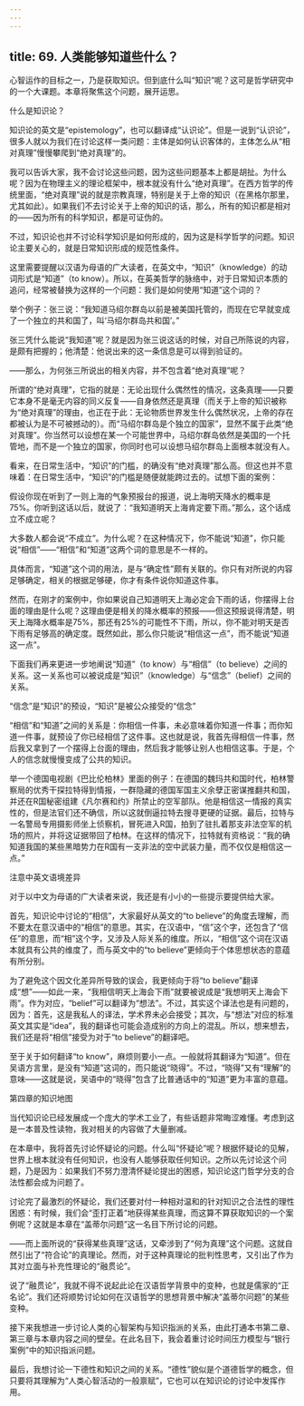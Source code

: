 ```yaml
---
---
---
```

title: 69. 人类能够知道些什么？
---




心智运作的目标之一，乃是获取知识。但到底什么叫“知识”呢？这可是哲学研究中的一个大课题。本章将聚焦这个问题，展开运思。





什么是知识论？


知识论的英文是“epistemology”，也可以翻译成“认识论”。但是一说到“认识论”，很多人就以为我们在讨论这样一类问题：主体是如何认识客体的，主体怎么从“相对真理”慢慢攀爬到“绝对真理”的。

我可以告诉大家，我不会讨论这些问题，因为这些问题基本上都是胡扯。为什么呢？因为在物理主义的理论框架中，根本就没有什么“绝对真理”。在西方哲学的传统里面，“绝对真理”说的就是宗教真理，特别是关于上帝的知识（在黑格尔那里，尤其如此）。如果我们不去讨论关于上帝的知识的话，那么，所有的知识都是相对的——因为所有的科学知识，都是可证伪的。

不过，知识论也并不讨论科学知识是如何形成的，因为这是科学哲学的问题。知识论主要关心的，就是日常知识形成的规范性条件。

这里需要提醒以汉语为母语的广大读者，在英文中，“知识”（knowledge）的动词形式是“知道”（to know）。所以，在英美哲学的脉络中，对于日常知识本质的追问，经常被替换为这样的一个问题：我们是如何使用“知道”这个词的？

举个例子：张三说：“我知道马绍尔群岛以前是被美国托管的，而现在它早就变成了一个独立的共和国了，叫‘马绍尔群岛共和国’。”

张三凭什么能说“我知道”呢？就是因为张三说这话的时候，对自己所陈说的内容，是颇有把握的；他清楚：他说出来的这一条信息是可以得到验证的。

——那么，为何张三所说出的相关内容，并不包含着“绝对真理”呢？

所谓的“绝对真理”，它指的就是：无论出现什么偶然性的情况，这条真理——只要它本身不是毫无内容的同义反复——自身依然还是真理（而关于上帝的知识被称为“绝对真理”的理由，也正在于此：无论物质世界发生什么偶然状况，上帝的存在都被认为是不可被撼动的）。而“马绍尔群岛是个独立的国家”，显然不属于此类“绝对真理”。你当然可以设想在某一个可能世界中，马绍尔群岛依然是美国的一个托管地，而不是一个独立的国家，你同时也可以设想马绍尔群岛上面根本就没有人。

看来，在日常生活中，“知识”的门槛，的确没有“绝对真理”那么高。但这也并不意味着：在日常生活中，“知识”的门槛是随便就能跨过去的。试想下面的案例：

假设你现在听到了一则上海的气象预报台的报道，说上海明天降水的概率是75%。你听到这话以后，就说了：“我知道明天上海肯定要下雨。”那么，这个话成立不成立呢？

大多数人都会说“不成立”。为什么呢？在这种情况下，你不能说“知道”，你只能说“相信”——“相信”和“知道”这两个词的意思是不一样的。

具体而言，“知道”这个词的用法，是与“确定性”颇有关联的。你只有对所说的内容足够确定，相关的根据足够硬，你才有条件说你知道这件事。

然而，在刚才的案例中，你如果说自己知道明天上海必定会下雨的话，你摆得上台面的理由是什么呢？这理由便是相关的降水概率的预报——但这预报说得清楚，明天上海降水概率是75%，那还有25%的可能性不下雨，所以，你不能对明天是否下雨有足够高的确定度。既然如此，那么你只能说“相信这一点”，而不能说“知道这一点”。

下面我们再来更进一步地阐说“知道”（to know）与“相信”（to believe）之间的关系。这一关系也可以被说成是“知识”（knowledge）与“信念”（belief）之间的关系。





“信念”是“知识”的预设，“知识”是被公众接受的“信念”


“相信”和“知道”之间的关系是：你相信一件事，未必意味着你知道一件事；而你知道一件事，就预设了你已经相信了这件事。这也就是说，我首先得相信一件事，然后我又拿到了一个摆得上台面的理由，然后我才能够让别人也相信这事。于是，个人的信念就慢慢变成了公共的知识。

举一个德国电视剧《巴比伦柏林》里面的例子：在德国的魏玛共和国时代，柏林警察局的优秀干探拉特得到情报，一群隐藏的德国军国主义余孽正密谋推翻共和国，并还在R国秘密组建《凡尔赛和约》所禁止的空军部队。他是相信这一情报的真实性的，但是法官们还不确信，所以这就倒逼拉特去搜寻更硬的证据。最后，拉特与一名警局专用摄影师坐上侦察机，冒死进入R国，拍到了驻扎着那支非法空军的机场的照片，并将这证据带回了柏林。在这样的情况下，拉特就有资格说：“我的确知道我国的某些黑暗势力在R国有一支非法的空中武装力量，而不仅仅是相信这一点。”





注意中英文语境差异


对于以中文为母语的广大读者来说，我还是有小小的一些提示要提供给大家。

首先，知识论中讨论的“相信”，大家最好从英文的“to believe”的角度去理解，而不要太在意汉语中的“相信”的意思。其实，在汉语中，“信”这个字，还包含了“信任”的意思，而“相”这个字，又涉及人际关系的维度。所以，“相信”这个词在汉语本就具有公共的维度了，而与英文中的“to believe”更倾向于个体思想状态的意蕴有所分别。

为了避免这个因文化差异所导致的误会，我更倾向于将“to believe”翻译成“想”——如此一来，“我相信明天上海会下雨”就要被说成是“我想明天上海会下雨”。作为对应，“belief”可以翻译为“想法”。不过，其实这个译法也是有问题的，因为：首先，这是我私人的译法，学术界未必会接受；其次，与“想法”对应的标准英文其实是“idea”，我的翻译也可能会造成别的方向上的混乱。所以，想来想去，我们还是将“相信”接受为对于“to believe”的翻译吧。

至于关于如何翻译“to know”，麻烦则要小一点。一般就将其翻译为“知道”。但在吴语方言里，是没有“知道”这词的，而只能说“晓得”。不过，“晓得”又有“理解”的意味——这就是说，吴语中的“晓得”包含了比普通话中的“知道”更为丰富的意蕴。





第四章的知识地图


当代知识论已经发展成一个庞大的学术工业了，有些话题非常晦涩难懂。考虑到这是一本普及性读物，我对相关的内容做了大量删减。

在本章中，我将首先讨论怀疑论的问题。什么叫“怀疑论”呢？根据怀疑论的见解，世界上根本就没有任何知识，也没有人能够获取任何知识。之所以先讨论这个问题，乃是因为：如果我们不努力澄清怀疑论提出的困惑，知识论这门哲学分支的合法性都会成为问题了。

讨论完了最激烈的怀疑论，我们还要对付一种相对温和的针对知识之合法性的理性困惑：有时候，我们会“歪打正着”地获得某些真理，而这算不算获取知识的一个案例呢？这就是本章在“盖蒂尔问题”这一名目下所讨论的问题。

——而上面所说的“获得某些真理”这话，又牵涉到了“何为真理”这个问题。这就自然引出了“符合论”的真理论。然而，对于这种真理论的批判性思考，又引出了作为其对立面与补充性理论的“融贯论”。

说了“融贯论”，我就不得不说起此论在汉语哲学背景中的变种，也就是儒家的“正名论”。我们还将顺势讨论如何在汉语哲学的思想背景中解决“盖蒂尔问题”的某些变种。

接下来我想进一步讨论人类的心智架构与知识指派的关系，由此打通本书第二章、第三章与本章内容之间的壁垒。在此名目下，我会着重讨论时间压力模型与“银行案例”中的知识指派问题。

最后，我想讨论一下德性和知识之间的关系。“德性”貌似是个道德哲学的概念，但只要将其理解为“人类心智活动的一般禀赋”，它也可以在知识论的讨论中发挥作用。